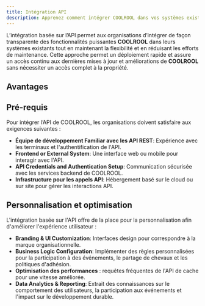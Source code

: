 ```yaml
---
title: Intégration API
description: Apprenez comment intégrer COOLROOL dans vos systèmes existants ou construire une solution personnalisée.
---
```


L’intégration basée sur l’API permet aux organisations d’intégrer de façon transparente des fonctionnalités puissantes **COOLROOL** dans leurs systèmes existants tout en maintenant la flexibilité et en réduisant les efforts de maintenance. Cette approche permet un déploiement rapide et assure un accès continu aux dernières mises à jour et améliorations de **COOLROOL** sans nécessiter un accès complet à la propriété.

## Avantages

<CardList cols={3}>
<Card 
  title="Déploiement rapide"
  description="Intégration rapide sans avoir besoin de gérer une base de code complète."
  icon="clock"
  iconType="regular"
  iconSize="32px"
/>
<Card 
  title="Scalability"
  description="Une approche conviviale pour les microservices permet une gestion flexible des ressources."
  icon="stack"
  iconType="regular"
  iconSize="32px"
/>
<Card 
  title="Maintenance minimale"
  description="Pas besoin de mettre à jour les services backend, correctifs de sécurité ou infrastructure."
  icon="wrench"
  iconType="regular"
  iconSize="32px"
/>
<Card 
  title="Accès aux données transparent"
  description="Interaction directe avec le covoiturage, la planification des événements et le suivi en temps réel."
  icon="database"
  iconType="regular"
  iconSize="32px"
/>
<Card 
  title="Security-First Approach"
  description="Authentification basée sur JWT avec contrôle d'accès basé sur les rôles (RBAC)."
  icon="shield-check"
  iconType="regular"
  iconSize="32px"
/>
<Card 
  title="Coût-efficace"
  description="Diminuer les coûts de développement et de fonctionnement par rapport à l'intégration pleine source."
  icon="wallet"
  iconType="regular"
  iconSize="32px"
/>
</CardList>

## Pré-requis

Pour intégrer l’API de COOLROOL, les organisations doivent satisfaire aux exigences suivantes :

- **Équipe de développement Familiar avec les API REST**: Expérience avec les terminaux et l'authentification de l'API.
- **Frontend or External System**: Une interface web ou mobile pour interagir avec l'API.
- **API Credentials and Authentication Setup**: Communication sécurisée avec les services backend de COOLROOL.
- **Infrastructure pour les appels API**: Hébergement basé sur le cloud ou sur site pour gérer les interactions API.

## Personnalisation et optimisation

L'intégration basée sur l'API offre de la place pour la personnalisation afin d'améliorer l'expérience utilisateur :

- **Branding & UI Customization**: Interfaces design pour correspondre à la marque organisationnelle.
- **Business Logic Configuration**: Implémenter des règles personnalisées pour la participation à des événements, le partage de chevaux et les politiques d'adhésion.
- **Optimisation des performances** : requêtes fréquentes de l'API de cache pour une vitesse améliorée.
- **Data Analytics & Reporting**: Extrait des connaissances sur le comportement des utilisateurs, la participation aux événements et l'impact sur le développement durable.
